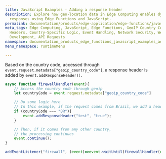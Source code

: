 ```yaml
---
title: JavaScript Examples - Adding a response header
description: Explore how geo-location data in Edge Computing enables dynamic web application
  responses using Edge Functions and JavaScript.
permalink: documentation/products/edge-application/edge-functions/javascript-examples/adding-response-header
meta_tags: Edge Computing, JavaScript, Edge Functions, GeoIP Country Code, Response
  Headers, Country-Specific Logic, Event Handling, Network Security, Web Application
  Development, API Requests
namespace: documentation_products_edge_functions_javascript_examples_adding_response_header
menu_namespace: runtimeMenu

---
```


Based on the country code, accessed through `event.request.metadata["geoip_country_code"]`, a response header is added by `event.addResponseHeader()`.

```js
async function firewallHandler(event){
    // Access the country code through geoip
    let countryCode = event.request.metadata["geoip_country_code"]

    // Do some logic here
    // In this example, if the request comes from Brazil, we add a header to the response
    if (countryCode === "BR"){
        event.addResponseHeader("test", "true");
    }

    // Then, if it comes from any other country,
    // the processing continues
    event.continue();
}

addEventListener("firewall", (event)=>event.waitUntil(firewallHandler(event)));
```




